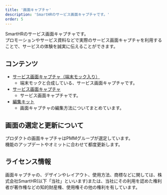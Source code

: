 ```yaml
---
title: '画面キャプチャ'
description: 'SmartHRのサービス画面キャプチャです。'
order: 5
---
```


SmartHRのサービス画面キャプチャです。  
プロモーションやサービス資料などで実際のサービス画面キャプチャを利用することで、サービスの体験を誠実に伝えることができます。

## コンテンツ

-  [サービス画面キャプチャ（端末モック入り）](./service-capture-in-mock/)
    - 端末モックと合成している、サービス画面キャプチャです。
- [サービス画面キャプチャ](./service-capture/)
    - サービス画面キャプチャです。
- [編集キット](./kit)
    - 画面キャプチャの編集方法についてまとめています。

## 画面の選定と更新について

プロダクトの画面キャプチャはPMMグループが選定しています。  
機能のアップデートやオミットに合わせて都度更新します。


## ライセンス情報

画面キャプチャの、デザインやレイアウト、使用方法、商標などに関しては、株式会社SmartHR(以下「当社」といいます)または、当社にその利用を認めた権利者が著作権などの知的財産権、使用権その他の権利を有しています。